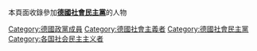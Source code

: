 本頁面收錄參加'''[[德國社會民主黨|德國社會民主黨]]'''的人物
{{Commonscat|Members of the SPD}}

[[Category:德國政黨成員|Category:德國政黨成員]]
[[Category:德國社會主義者|Category:德國社會主義者]]
[[Category:德國社會民主黨|Category:德國社會民主黨]]
[[Category:各国社会民主主义者|Category:各国社会民主主义者]]